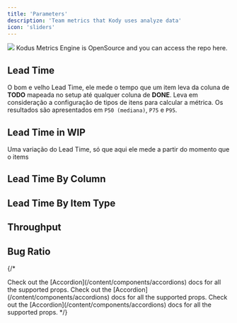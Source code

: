```yaml
---
title: 'Parameters'
description: 'Team metrics that Kody uses analyze data'
icon: 'sliders'
---
```


<img noZoom src="https://kodus.io/wp-content/uploads/2024/03/metrics_engine.png" />
<Info>Kodus Metrics Engine is OpenSource and you can access the repo here.</Info>

## Lead Time
O bom e velho Lead Time, ele mede o tempo que um item leva da coluna de **TODO** mapeada no setup até qualquer coluna de **DONE**. Leva em consideração a configuração de tipos de itens para calcular a métrica.
Os resultados são apresentados em `P50 (mediana)`, `P75` e `P95`.
## Lead Time in WIP
Uma variação do Lead Time, só que aqui ele mede a partir do momento que o items
## Lead Time By Column
## Lead Time By Item Type
## Throughput
## Bug Ratio

{/* <AccordionGroup>
  <Accordion title="Lead Time">
  </Accordion>

  <Accordion title="Lead Time in WIP" >
    Check out the [Accordion](/content/components/accordions) docs for all the supported props.
  </Accordion>

  <Accordion title="Lead Time By Column" >
    Check out the [Accordion](/content/components/accordions) docs for all the supported props.
  </Accordion>

  <Accordion title="Lead Time By Item Type">
    Check out the [Accordion](/content/components/accordions) docs for all the supported props.
  </Accordion>

  <Accordion title="Throughput">

  </Accordion>


  <Accordion title="Bug Ratio">

  </Accordion>
</AccordionGroup> */}


